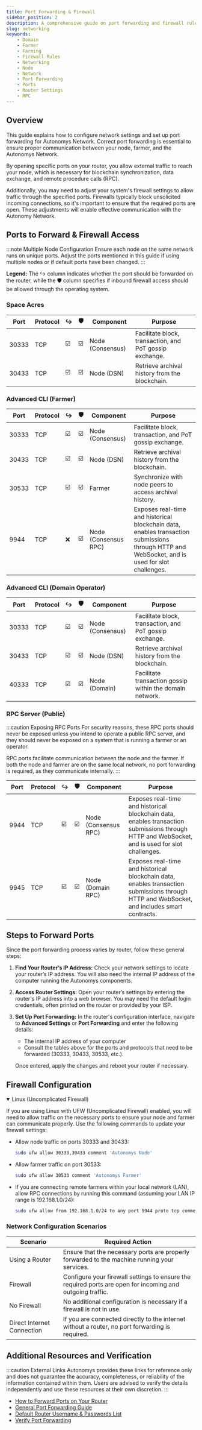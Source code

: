 ```yaml
---
title: Port Forwarding & Firewall
sidebar_position: 2
description: A comprehensive guide on port forwarding and firewall rules for Autonomys Network
slug: networking
keywords:
    - Domain
    - Farmer
    - Farming
    - Firewall Rules
    - Networking
    - Node
    - Network
    - Port Forwarding
    - Ports
    - Router Settings
    - RPC
---
```


## Overview

This guide explains how to configure network settings and set up port forwarding for Autonomys Network. Correct port forwarding is essential to ensure proper communication between your node, farmer, and the Autonomys Network.

By opening specific ports on your router, you allow external traffic to reach your node, which is necessary for blockchain synchronization, data exchange, and remote procedure calls (RPC). 

Additionally, you may need to adjust your system's firewall settings to allow traffic through the specified ports. Firewalls typically block unsolicited incoming connections, so it's important to ensure that the required ports are open. These adjustments will enable effective communication with the Autonomy Network.

## Ports to Forward & Firewall Access

:::note Multiple Node Configuration
Ensure each node on the same network runs on unique ports. Adjust the ports mentioned in this guide if using multiple nodes or if default ports have been changed.
:::

**Legend:** The ↪️ column indicates whether the port should be forwarded on the router, while the 🛡️ column specifies if inbound firewall access should be allowed through the operating system.

### Space Acres
| Port  | Protocol | ↪️ | 🛡️ | Component | Purpose  |
|--|-- |--|--|--|--|
| 30333 | TCP | ☑️ | ☑️ | Node (Consensus) | Facilitate block, transaction, and PoT gossip exchange. |
| 30433 | TCP | ☑️ | ☑️ | Node (DSN) | Retrieve archival history from the blockchain. |

### Advanced CLI (Farmer)
| Port  | Protocol | ↪️ | 🛡️ | Component | Purpose  |
|--|--|--|--|--|--|
| 30333  | TCP | ☑️ | ☑️ | Node (Consensus) | Facilitate block, transaction, and PoT gossip exchange. |
| 30433  | TCP | ☑️ | ☑️ | Node (DSN) | Retrieve archival history from the blockchain. |
| 30533  | TCP | ☑️ | ☑️ | Farmer | Synchronize with node peers to access archival history. |
| 9944   | TCP | ❌ | ☑️ | Node (Consensus RPC) | Exposes real-time and historical blockchain data, enables transaction submissions through HTTP and WebSocket, and is used for slot challenges. |

### Advanced CLI (Domain Operator)

| Port  | Protocol | ↪️ | 🛡️ | Component | Purpose  |
|--|--|--|--|--|--|
| 30333  | TCP | ☑️ | ☑️ | Node (Consensus) | Facilitate block, transaction, and PoT gossip exchange. |
| 30433  | TCP | ☑️ | ☑️ | Node (DSN) | Retrieve archival history from the blockchain. |
| 40333  | TCP | ☑️ | ☑️ | Node (Domain) | Facilitate transaction gossip within the domain network. |


### RPC Server (Public)

:::caution Exposing RPC Ports
For security reasons, these RPC ports should never be exposed unless you intend to operate a public RPC server, and they should never be exposed on a system that is running a farmer or an operator.

RPC ports facilitate communication between the node and the farmer. If both the node and farmer are on the same local network, no port forwarding is required, as they communicate internally.
:::

| Port  | Protocol | ↪️ | 🛡️ | Component | Purpose  |
|--|--|--|--|--|--|
| 9944   | TCP | ☑️ | ☑️ | Node (Consensus RPC) | Exposes real-time and historical blockchain data, enables transaction submissions through HTTP and WebSocket, and is used for slot challenges. |
| 9945   | TCP | ☑️ | ☑️ | Node (Domain RPC) | Exposes real-time and historical blockchain data, enables transaction submissions through HTTP and WebSocket, and includes smart contracts. |

## Steps to Forward Ports

Since the port forwarding process varies by router, follow these general steps:

1. **Find Your Router’s IP Address:**
   Check your network settings to locate your router’s IP address. You will also need the internal IP address of the computer running the Autonomys components.

2. **Access Router Settings:**
   Open your router’s settings by entering the router's IP address into a web browser. You may need the default login credentials, often printed on the router or provided by your ISP.

3. **Set Up Port Forwarding:**
   In the router's configuration interface, navigate to **Advanced Settings** or **Port Forwarding** and enter the following details:
   - The internal IP address of your computer
   - Consult the tables above for the ports and protocols that need to be forwarded (30333, 30433, 30533, etc.).

   Once entered, apply the changes and reboot your router if necessary.

## Firewall Configuration

<details open>
  <summary>Linux (Uncomplicated Firewall)</summary>

If you are using Linux with UFW (Uncomplicated Firewall) enabled, you will need to allow traffic on the necessary ports to ensure your node and farmer can communicate properly. Use the following commands to update your firewall settings:

- Allow node traffic on ports 30333 and 30433:
  ```bash
  sudo ufw allow 30333,30433 comment 'Autonomys Node'
  ```
- Allow farmer traffic on port 30533:
  ```bash
  sudo ufw allow 30533 comment 'Autonomys Farmer'
  ```
- If you are connecting remote farmers within your local network (LAN), allow RPC connections by running this command (assuming your LAN IP range is 192.168.1.0/24):
  ```bash
  sudo ufw allow from 192.168.1.0/24 to any port 9944 proto tcp comment 'Autonomys Remote Farmer RPC'
  ```

</details>

### Network Configuration Scenarios

| Scenario | Required Action |
|--|--|
| Using a Router | Ensure that the necessary ports are properly forwarded to the machine running your services. |
| Firewall | Configure your firewall settings to ensure the required ports are open for incoming and outgoing traffic. |
| No Firewall | No additional configuration is necessary if a firewall is not in use. |
| Direct Internet Connection | If you are connected directly to the internet without a router, no port forwarding is required. |

## Additional Resources and Verification

:::caution External Links
Autonomys provides these links for reference only and does not guarantee the accuracy, completeness, or reliability of the information contained within them. Users are advised to verify the details independently and use these resources at their own discretion.
:::

- [How to Forward Ports on Your Router](https://www.lifewire.com/how-to-port-forward-4163829)
- [General Port Forwarding Guide](https://www.noip.com/support/knowledgebase/general-port-forwarding-guide/)
- [Default Router Username & Passwords List](https://routerslogin.com/all/default-router-list)
- [Verify Port Forwarding](https://www.whatismyip.com/port-scanner/)